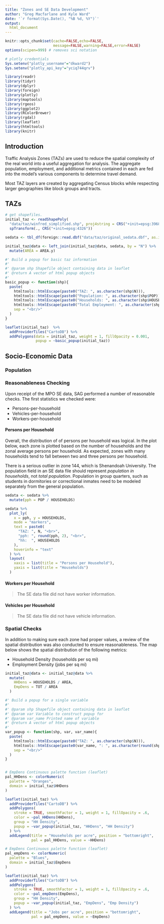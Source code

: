 ```yaml
---
title: "Zones and SE Data Development"
author: "Greg Macfarlane and Kyle Ward"
date: '`r format(Sys.Date(), "%B %d, %Y")`'
output:
  html_document
---
```


```r
knitr::opts_chunk$set(cache=FALSE,echo=FALSE,
                      message=FALSE,warning=FALSE,error=FALSE)
options(scipen=999) # removes sci notation

# plotly credentials
Sys.setenv("plotly_username"="dkward2")
Sys.setenv("plotly_api_key"="yciq744qrv")
```

```r
library(readr)
library(tidyr)
library(dplyr)
library(foreign)
library(plotly)
library(maptools)
library(rgeos)
library(ggplot2)
library(RColorBrewer)
library(rgdal)
library(leaflet)
library(htmltools)
library(knitr)
```


## Introduction

Traffic Analysis Zones (TAZs) are used to reduce the spatial complexity of the
real world into a useful aggregation for analysis.  The aggregate population,
employment, and additional metrics contained in each are fed into the model's
various components to determine travel demand.

Most TAZ layers are created by aggregating Census blocks while respecting larger
geographies like block groups and tracts.  

## TAZs
```r
# get shapefiles.
initial_taz <- readShapePoly(
  "data/taz/winfred_simplified.shp", proj4string = CRS("+init=epsg:3968")) %>%
  spTransform(., CRS("+init=epsg:4326"))

sedata <- tbl_df(foreign::read.dbf("data/taz/original_sedata.dbf", as.is = TRUE))

initial_taz@data <- left_join(initial_taz@data, sedata, by = "N") %>%
  mutate(AREA = AREA.y)
```


```r
#' Build a popup for basic taz information
#' 
#' @param shp Shapefile object containing data in leaflet
#' @return A vector of html popup objects
#'
basic_popup <- function(shp){
  paste(
    htmltools::htmlEscape(paste0("TAZ: ", as.character(shp$N))),
    htmltools::htmlEscape(paste0("Population: ", as.character(shp$POP))),
    htmltools::htmlEscape(paste0("Households: ", as.character(shp$HOUSEHOLDS))),
    htmltools::htmlEscape(paste0("Total Employment: ", as.character(shp$TOT))),
    sep = "<br/>"
  )
}

leaflet(initial_taz)  %>%
  addProviderTiles("CartoDB") %>%
  addPolygons(data = initial_taz, weight = 1, fillOpacity = 0.001,
              popup = ~basic_popup(initial_taz)) 
```


## Socio-Economic Data
### Population

### Reasonableness Checking {.tabset}

Upon receipt of the MPO SE data, SAG performed a number of reasonable checks. The first statistics we checked were:

  * Persons-per-household
  * Vehicles-per-household
  * Workers-per-household

#### Persons per Household

Overall, the distribution of of persons per household was logical.  In the plot
below, each zone is plotted based on the number of households and the zonal
average persons per household.  As expected, zones with many households tend to
fall between two and three persons per household.

There is a serious outlier in zone 144, which is Shenandoah University. The 
population field in an SE data file should represent *population in households*,
not *total population*. Population in group quarters, such as students in dormitories
or correctional inmates need to be modeled separately from the general population.

```r
sedata <- sedata %>%
  mutate(pph = POP / HOUSEHOLDS)

sedata %>%
  plot_ly(
    x = pph, y = HOUSEHOLDS,
    mode = "markers",
    text = paste0(
      "TAZ: ", N, "<br>",
      "pph: ", round(pph, 2), "<br>",
      "hh:  ", HOUSEHOLDS
    ),
    hoverinfo = "text"
  ) %>%
  layout(
    xaxis = list(title = "Persons per Household"),
    yaxis = list(title = "Households")
  )
```


#### Workers per Household

> The SE data file did not have worker information.


#### Vehicles per Household

> The SE data file did not have vehicle information.


### Spatial Checks
In addition to making sure each zone had proper values, a review of the spatial
distribution was also conducted to ensure reasonableness.  The map below shows
the spatial distribution of the following metrics:

  * Household Density (households per sq mi)
  * Employment Density (jobs per sq mi)
  
```r
initial_taz@data <- initial_taz@data %>%
  mutate(
    HHDens = HOUSEHOLDS / AREA,
    EmpDens = TOT / AREA
  )

#' Build a popup for a single variable
#' 
#' @param shp Shapefile object containing data in leaflet
#' @param var Variable to construct popup for
#' @param var_name Printed name of variable
#' @return A vector of html popup objects
#'
var_popup <- function(shp, var, var_name){
  paste(
    htmltools::htmlEscape(paste0("TAZ: ", as.character(shp$N))),
    htmltools::htmlEscape(paste0(var_name, ": ", as.character(round(shp@data[, var], 3)))),
    sep = "<br/>"
  )
}


# EmpDens Continuous palette function (leaflet)
pal_HHDens <- colorNumeric(
  palette = "Oranges",
  domain = initial_taz$HHDens
)

leaflet(initial_taz) %>%
  addProviderTiles("CartoDB") %>%
  addPolygons(
    stroke = TRUE, smoothFactor = 1, weight = 1, fillOpacity = .6,
    color = ~pal_HHDens(HHDens),
    group = "HH Density",
    popup = ~var_popup(initial_taz, "HHDens", "HH Density")
  ) %>%
  addLegend(title = "Households per acre", position = "bottomright", 
            pal = pal_HHDens, value = ~HHDens)
```

```r
# EmpDens Continuous palette function (leaflet)
pal_empDens <- colorNumeric(
  palette = "Blues",
  domain = initial_taz$EmpDens
)

leaflet(initial_taz) %>%
  addProviderTiles("CartoDB") %>%
  addPolygons(
    stroke = TRUE, smoothFactor = 1, weight = 1, fillOpacity = .6,
    color = ~pal_empDens(EmpDens),
    group = "HH Density",
    popup = ~var_popup(initial_taz, "EmpDens", "Emp Density")
  ) %>%
  addLegend(title = "Jobs per acre", position = "bottomright", 
            pal = pal_empDens, value = ~EmpDens)
```
